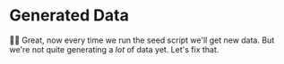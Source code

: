 # Generated Data

<EpicVideo url="https://www.epicweb.dev/workshops/data-modeling-deep-dive/generating-seed-data/generating-fake-data-for-efficient-testing/solution" />

👨‍💼 Great, now every time we run the seed script we'll get new data. But we're
not quite generating a _lot_ of data yet. Let's fix that.
